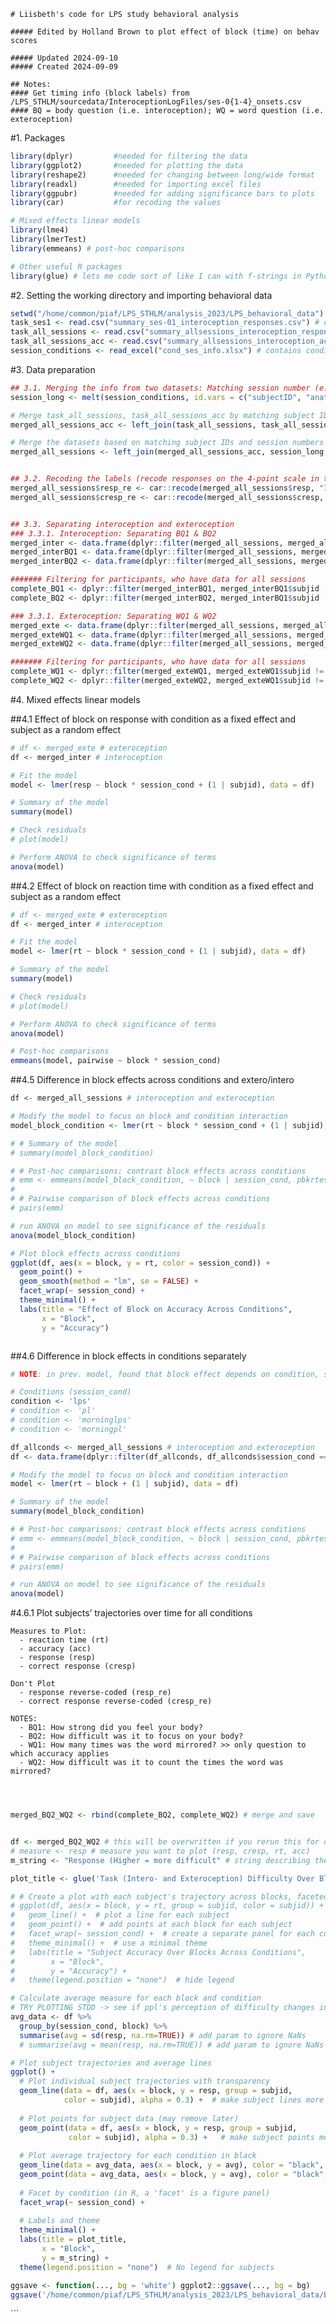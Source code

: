 ```
# Liisbeth's code for LPS study behavioral analysis

##### Edited by Holland Brown to plot effect of block (time) on behav scores

##### Updated 2024-09-10
##### Created 2024-09-09

## Notes:
#### Get timing info (block labels) from /LPS_STHLM/sourcedata/InteroceptionLogFiles/ses-0{1-4}_onsets.csv
#### BQ = body question (i.e. interoception); WQ = word question (i.e. exteroception)

```

#1. Packages
```r
library(dplyr)         #needed for filtering the data
library(ggplot2)       #needed for plotting the data
library(reshape2)      #needed for changing between long/wide format
library(readxl)        #needed for importing excel files
library(ggpubr)        #needed for adding significance bars to plots
library(car)           #for recoding the values

# Mixed effects linear models
library(lme4)
library(lmerTest)
library(emmeans) # post-hoc comparisons

# Other useful R packages
library(glue) # lets me code sort of like I can with f-strings in Python (sort of)
```

#2. Setting the working directory and importing behavioral data
```r
setwd("/home/common/piaf/LPS_STHLM/analysis_2023/LPS_behavioral_data") # location of data and this script
task_ses1 <- read.csv("summary_ses-01_interoception_responses.csv") # contains condition, reaction time, and response for one session
task_all_sessions <- read.csv("summary_allsessions_interoception_responses.csv") # contains condition, reaction time, and response for all sessions
task_all_sessions_acc <- read.csv("summary_allsessions_interoception_acc.csv") # contains condition, reaction time, response, and accuracy for all sessions
session_conditions <- read_excel("cond_ses_info.xlsx") # contains condition names ("morningpl", "morninglps", etc)
```

#3. Data preparation
```r

## 3.1. Merging the info from two datasets: Matching session number (e.g. "ses-01") to the condition (e.g. "plmorning")
session_long <- melt(session_conditions, id.vars = c("subjectID", "anat", "pls", "group"), value.name = "session_cond", variable.name = "session_num") # change session info file to long format

# Merge task_all_sessions, task_all_sessions_acc by matching subject ID, condition, reation time, session, and response
merged_all_sessions_acc <- left_join(task_all_sessions, task_all_sessions_acc, by=join_by(subjid == subjid, cond == cond, rt == rt, session == session, resp == resp), relationship = "many-to-one", multiple = "first")

# Merge the datasets based on matching subject IDs and session numbers in both datasets. Result is a merged dataset containing the session number and session condition
merged_all_sessions <- left_join(merged_all_sessions_acc, session_long, by=join_by(subjid == subjectID, session == session_num))


## 3.2. Recoding the labels (recode responses on the 4-point scale in the opposite direction)
merged_all_sessions$resp_re <- car::recode(merged_all_sessions$resp, "1 = 4; 2 = 3; 3 = 2; 4 = 1")
merged_all_sessions$cresp_re <- car::recode(merged_all_sessions$cresp, "1 = 4; 2 = 3; 3 = 2; 4 = 1")


## 3.3. Separating interoception and exteroception
### 3.3.1. Interoception: Separating BQ1 & BQ2
merged_inter <- data.frame(dplyr::filter(merged_all_sessions, merged_all_sessions$cond == "BQ1" | merged_all_sessions$cond == "BQ2"))
merged_interBQ1 <- data.frame(dplyr::filter(merged_all_sessions, merged_all_sessions$cond == "BQ1"))
merged_interBQ2 <- data.frame(dplyr::filter(merged_all_sessions, merged_all_sessions$cond == "BQ2"))

####### Filtering for participants, who have data for all sessions
complete_BQ1 <- dplyr::filter(merged_interBQ1, merged_interBQ1$subjid != "sub-120" & merged_interBQ1$subjid != "sub-138" & merged_interBQ1$subjid != "sub-141")
complete_BQ2 <- dplyr::filter(merged_interBQ2, merged_interBQ1$subjid != "sub-120" & merged_interBQ1$subjid != "sub-138" & merged_interBQ1$subjid != "sub-141")

### 3.3.1. Exteroception: Separating WQ1 & WQ2
merged_exte <- data.frame(dplyr::filter(merged_all_sessions, merged_all_sessions$cond == "WQ1" | merged_all_sessions$cond == "WQ2"))
merged_exteWQ1 <- data.frame(dplyr::filter(merged_all_sessions, merged_all_sessions$cond == "WQ1"))
merged_exteWQ2 <- data.frame(dplyr::filter(merged_all_sessions, merged_all_sessions$cond == "WQ2"))

####### Filtering for participants, who have data for all sessions
complete_WQ1 <- dplyr::filter(merged_exteWQ1, merged_exteWQ1$subjid != "sub-120" & merged_exteWQ1$subjid != "sub-138" & merged_exteWQ1$subjid != "sub-141")
complete_WQ2 <- dplyr::filter(merged_exteWQ2, merged_exteWQ1$subjid != "sub-120" & merged_exteWQ1$subjid != "sub-138" & merged_exteWQ1$subjid != "sub-141")


```


#4. Mixed effects linear models

##4.1 Effect of block on response with condition as a fixed effect and subject as a random effect
```r
# df <- merged_exte # exteroception
df <- merged_inter # interoception

# Fit the model
model <- lmer(resp ~ block * session_cond + (1 | subjid), data = df)

# Summary of the model
summary(model)

# Check residuals
# plot(model)

# Perform ANOVA to check significance of terms
anova(model)


```

##4.2 Effect of block on reaction time with condition as a fixed effect and subject as a random effect
```r
# df <- merged_exte # exteroception
df <- merged_inter # interoception

# Fit the model
model <- lmer(rt ~ block * session_cond + (1 | subjid), data = df)

# Summary of the model
summary(model)

# Check residuals
# plot(model)

# Perform ANOVA to check significance of terms
anova(model)

# Post-hoc comparisons
emmeans(model, pairwise ~ block * session_cond)

```


##4.5 Difference in block effects across conditions and extero/intero
```r
df <- merged_all_sessions # interoception and exteroception

# Modify the model to focus on block and condition interaction
model_block_condition <- lmer(rt ~ block * session_cond + (1 | subjid), data = df)

# # Summary of the model
# summary(model_block_condition)

# # Post-hoc comparisons: contrast block effects across conditions
# emm <- emmeans(model_block_condition, ~ block | session_cond, pbkrtest.limit = 3843)
# 
# # Pairwise comparison of block effects across conditions
# pairs(emm)

# run ANOVA on model to see significance of the residuals
anova(model_block_condition)

# Plot block effects across conditions
ggplot(df, aes(x = block, y = rt, color = session_cond)) +
  geom_point() +
  geom_smooth(method = "lm", se = FALSE) +
  facet_wrap(~ session_cond) +
  theme_minimal() +
  labs(title = "Effect of Block on Accuracy Across Conditions",
       x = "Block",
       y = "Accuracy")



```



##4.6 Difference in block effects in conditions separately
```r
# NOTE: in prev. model, found that block effect depends on condition, so modeling them here separately

# Conditions (session_cond)
condition <- 'lps'
# condition <- 'pl'
# condition <- 'morninglps'
# condition <- 'morningpl'

df_allconds <- merged_all_sessions # interoception and exteroception
df <- data.frame(dplyr::filter(df_allconds, df_allconds$session_cond == condition))

# Modify the model to focus on block and condition interaction
model <- lmer(rt ~ block + (1 | subjid), data = df)

# Summary of the model
summary(model_block_condition)

# # Post-hoc comparisons: contrast block effects across conditions
# emm <- emmeans(model_block_condition, ~ block | session_cond, pbkrtest.limit = 3843)
# 
# # Pairwise comparison of block effects across conditions
# pairs(emm)

# run ANOVA on model to see significance of the residuals
anova(model)

```

#4.6.1 Plot subjects' trajectories over time for all conditions
```
Measures to Plot:
  - reaction time (rt)
  - accuracy (acc)
  - response (resp)
  - correct response (cresp)
  
Don't Plot
  - response reverse-coded (resp_re)
  - correct response reverse-coded (cresp_re)
  
NOTES:
  - BQ1: How strong did you feel your body?
  - BQ2: How difficult was it to focus on your body?
  - WQ1: How many times was the word mirrored? >> only question to which accuracy applies
  - WQ2: How difficult was it to count the times the word was mirrored?


  
```
```r
merged_BQ2_WQ2 <- rbind(complete_BQ2, complete_WQ2) # merge and save


df <- merged_BQ2_WQ2 # this will be overwritten if you rerun this for different questions
# measure <- resp # measure you want to plot (resp, cresp, rt, acc)
m_string <- "Response (Higher = more difficult" # string describing the measure for plot titles and labels

plot_title <- glue('Task (Intero- and Exteroception) Difficulty Over Blocks')

# # Create a plot with each subject's trajectory across blocks, faceted by condition
# ggplot(df, aes(x = block, y = rt, group = subjid, color = subjid)) +
#   geom_line() +  # plot a line for each subject
#   geom_point() +  # add points at each block for each subject
#   facet_wrap(~ session_cond) +  # create a separate panel for each condition
#   theme_minimal() +  # use a minimal theme
#   labs(title = "Subject Accuracy Over Blocks Across Conditions",
#        x = "Block",
#        y = "Accuracy") +
#   theme(legend.position = "none")  # hide legend

# Calculate average measure for each block and condition
# TRY PLOTTING STDD -> see if ppl's perception of difficulty changes in a pattern
avg_data <- df %>%
  group_by(session_cond, block) %>%
  summarise(avg = sd(resp, na.rm=TRUE)) # add param to ignore NaNs
  # summarise(avg = mean(resp, na.rm=TRUE)) # add param to ignore NaNs

# Plot subject trajectories and average lines
ggplot() +
  # Plot individual subject trajectories with transparency
  geom_line(data = df, aes(x = block, y = resp, group = subjid, 
            color = subjid), alpha = 0.3) +  # make subject lines more transparent (modulate alpha)
  
  # Plot points for subject data (may remove later)
  geom_point(data = df, aes(x = block, y = resp, group = subjid,
             color = subjid), alpha = 0.3) +   # make subject points more transparent
  
  # Plot average trajectory for each condition in black
  geom_line(data = avg_data, aes(x = block, y = avg), color = "black", size = .75) +  # black average line
  geom_point(data = avg_data, aes(x = block, y = avg), color = "black", size = 1) +  # points on average line
  
  # Facet by condition (in R, a 'facet' is a figure panel)
  facet_wrap(~ session_cond) +
  
  # Labels and theme
  theme_minimal() +
  labs(title = plot_title,
       x = "Block",
       y = m_string) +
  theme(legend.position = "none")  # No legend for subjects

ggsave <- function(..., bg = 'white') ggplot2::ggsave(..., bg = bg)
ggsave('/home/common/piaf/LPS_STHLM/analysis_2023/LPS_behavioral_data/block_effects_results/BQ2_WQ2_resp_change_sd.png')

```


```




